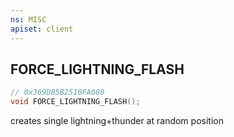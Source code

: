 ```yaml
---
ns: MISC
apiset: client
---
```

## FORCE_LIGHTNING_FLASH

```c
// 0x369DB5B2510FA080
void FORCE_LIGHTNING_FLASH();
```

creates single lightning+thunder at random position